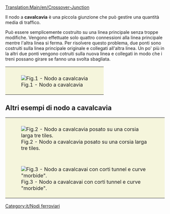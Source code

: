 [[Translation:Main/en/Crossover-Junction]]
{{en/-}}{{it/Nodi ferroviari}}

Il nodo a '''cavalcavia''' è una piccola giunzione che può gestire una quantità media di traffico. 
{{Template:Requisiti nodo/It
|<!--1-->Poco costoso
|<!-- 2 -->2
|<!-- 3 -->2
|<!-- 4 -->1
|<!-- 5 -->1
|<!-- 6 -->0
|<!-- 7 -->0
|<!-- 8 -->1
|<!-- 9 -->1
|<!-- 10 -->0
|<!-- 11 -->2
|<!-- 12 -->0
|<!-- 13 -->
|<!-- 14 -->I treni guasti bloccano massimo due binari.
|<!-- 15 -->

'''Pro'''
* Possono gestire una media quantità di traffico.
* I treni non ci mettono molto a passare.
* Non molto difficile da ricordare.
* Relativamente piccolo.
* Una delle linee principali è a malapena disturbata.

'''Contro'''
* È possibile che un treno debba salire due volte su un ponte.
* Può essere piuttosto costoso.
* Molti giri stretti, a seconda di quanto è grande la giunzione è costruita. Le velocità del treno sono limitate sulla parte migliore della giunzione quando è piccola come nella Fig. 1.
* I treni rallentano quando superano i ponti.
* I treni che viaggiano da sud-est non sono in grado di uscire a nord-est.
* I treni che viaggiano da nord-est non sono in grado di uscire a nord-ovest.

<!-- 

Legenda numeri: 1 Costo; 2 Difficoltà di costruzione; 3 Tunnel; 4 Ponti; 5 Curve; 6 Dislivelli; 
7 Bivi; 8 Percorso diretto; 9 Percorsi naturali; 10 Stallo; 11 Rotatoria; 12 Segnale; 13 lasciare vuoto; 14 Guasti ; 15 Lista;

Per spiegazioni dettagliate sulla compilazione clicca sul titolo del template.
 -->
}}

Può essere semplicemente costruito su una linea principale senza troppe modifiche. Vengono effettuate solo quattro connessioni alla linea principale mentre l'altra linea si ferma. Per risolvere questo problema, due ponti sono costruiti sulla linea principale originale e collegati all'altra linea. Un po' più in la altri due ponti vengono cotruiti sulla nuova linea e collegati in modo che i treni possano girare se fanno una svolta sbagliata.

{|style="border: 0px; margin: 5px auto 25px auto;"
|style="padding: 10px 10px 5px; 10px; background-color: #F5F5DC;"|[[File:en/Cjunction.png|center|frame|Fig.1 - Nodo a cavalcavia]]
|}

==Altri esempi di nodo a cavalcavia==

{|style="border: 0px; margin: 5px auto 25px auto; Border-collapse: separate;" cellspacing="10"
|style="padding: 10px 10px 5px; 10px; background-color: #F5F5DC;"|[[File:en/Train-junction-4-crossover-3wide.png|center|frame|Fig.2 - Nodo a cavalcavia posato su una corsia larga tre tiles.]]
|-
|style="padding: 10px 10px 5px; 10px; background-color: #F5F5DC;"|[[File:en/Crossover-junction-half-wide.png|center|frame|Fig.3 - Nodo a cavalcavai con corti tunnel e curve "morbide".]]
|}

[[Category:it/Nodi ferroviari]]